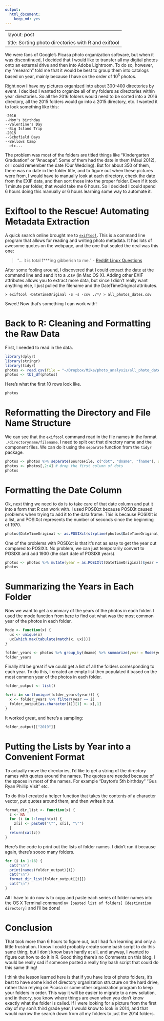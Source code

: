 ```yaml
---
output: 
  html_document: 
    keep_md: yes
---
```


---
layout: post
title: Sorting photo directories with R and exiftool
---
We were fans of Google's Picasa photo organization software, but when it was discontinued, I decided that I would like to transfer all my digital photos onto an external drive and then into Adobe Lightroom. To do so, however, my "research" told me that it would be best to group them into catalogs based on year, mainly because I have on the order of 10<sup>5</sup> photos.

Right now I have my pictures organized into about 300-400 directories by event. I decided I wanted to organize all of my folders as directories within year directories. So all the 2016 folders would need to be sorted into a 2016 directory, all the 2015 folders would go into a 2015 directory, etc. I wanted it to look something like this:

```
-2016
--Mom's birthday
--Valentine's Day
--Big Island Trip
-2015
--Schofield Days
--Bellows Camp
--etc...
```

The problem was most of the folders are titled things like "Kindergarten Graduation" or "Anacapa". Some of them had the date in them (Maui 2012), or I could remember the date (Our Wedding). But for about 350 of them, there was no date in the folder title, and to figure out when these pictures were from, I would have to manually look at each directory, check the date from the EXIF data, and then sort those into the proper folder. Even if it took 1 minute per folder, that would take me 6 hours. So I decided I could spend 6 hours doing this manually or 6 hours learning some way to automate it. 

# Exiftool to the Rescue! Automating Metadata Extraction
A quick search online brought me to [`exiftool`](http://www.sno.phy.queensu.ca/~phil/exiftool/). This is a command line program that allows for reading and writing photo metadata. It has lots of awesome quotes on the webpage, and the one that sealed the deal was this one:

> "... it is total f***ing gibberish to me." - [Reddit Linux Questions](https://www.reddit.com/r/linuxquestions/comments/2yiked/i_want_to_batch_extract_the_exif_datetime_from_10/)

After some fooling around, I discovered that I could extract the date at the command line and send it to a .csv (in Mac OS X). Adding other EXIF attributes allows you to extract more data, but since I didn't really want anything else, I just pulled the filename and the DateTimeOriginal attributes.

```
> exiftool -DateTimeOriginal -S -s -csv ./*/ > all_photos_dates.csv
```

Sweet! Now that's something I can work with!

# Back to R: Cleaning and Formatting the Raw Data
First, I needed to read in the data.

```r
library(dplyr)
library(stringr)
library(tidyr)
photos <- read.csv(file = "~/Dropbox/Mike/photo_analysis/all_photo_dates.csv")
photos <- tbl_df(photos)
```
Here's what the first 10 rows look like.
```r
photos
```

# Reformatting the Directory and File Name Structure
We can see that the `exiftool` command read in the file names in the format `./directoryname/filename`. I need to split out that directory name and the component files. We can do it using the `separate` function from the `tidyr` package.

```r
photos <- photos %>% separate(SourceFile, c("dot", "dname", "fname"), sep = "/", remove = TRUE)
photos <- photos[,2:4] # drop the first column of dots
photos
```

# Formatting the Date Column
Ok, next thing we need to do is to take care of that date column and put it into a form that R can work with. I used POSIXct because POSIXlt caused problems when trying to add it to the data frame. This is because POSIXlt is a list, and POSIXct represents the number of seconds since the beginning of 1970.

```r
photos$DateTimeOriginal <- as.POSIXct(strptime(photos$DateTimeOriginal, format = "%Y:%m:%d %H:%M:%S"))
```

One of the problems with POSIXct is that it's not as easy to get the year out compared to POSIXlt. No problem, we can just temporarily convert to POSIXlt and add 1900 (the start date of POSIXlt years).

```r
photos <- photos %>% mutate(year = as.POSIXlt(DateTimeOriginal)$year + 1900)
photos
```

# Summarizing the Years in Each Folder
Now we want to get a summary of the years of the photos in each folder. I used the mode function from [here](http://stackoverflow.com/questions/2547402/is-there-a-built-in-function-for-finding-the-mode) to find out what was the most common year of the photos in each folder.

```r
Mode <- function(x) {
  ux <- unique(x)
  ux[which.max(tabulate(match(x, ux)))]
}

folder_years <- photos %>% group_by(dname) %>% summarize(year = Mode(year))
folder_years
```

Finally it'd be great if we could get a list of all the folders corresponding to each year. To do this, I created an empty list then populated it based on the most common year of the photos in each folder.

```r
folder_output <- list()

for(i in sort(unique(folder_years$year))) {
  x <- folder_years %>% filter(year == i)
  folder_output[as.character(i)][1] <- x[,1]
}
```

It worked great, and here's a sampling:

```r
folder_output[["2010"]]
```

# Putting the Lists by Year into a Convenient Format
To actually move the directories, I'd like to get a string of the directory names with quotes around the names. The quotes are needed because of the spaces in most of the names. For example "Dayton's 5th birthday" "Gus Ryan Phillip Visit" etc.

To do this I created a helper function that takes the contents of a character vector, put quotes around them, and then writes it out.

```r
format_dir_list <- function(x) {
  z <- NA
  for (i in 1:length(x)) {
    z[i] <- paste0("\"", x[i], "\"")
  }
  return(cat(z))
}
```

Here's the code to print out the lists of folder names. I didn't run it because again, there's soooo many folders. 
```r
for (i in 1:16) {
  cat("\n")
  print(names(folder_output)[i])
  cat("\n")
  format_dir_list(folder_output[[i]])
  cat("\n")
}
```

All I have to do now is to copy and paste each series of folder names into the OS X Terminal command `mv [pasted list of folders] [destination directory]` and I'll be done!

# Conclusion
That took more than 6 hours to figure out, but I had fun learning and only a little frustration. I know I could probably create some bash script to do this same thing, but I don't know bash hardly at all, and anyway, I wanted to figure out how to do it in R. Good thing there's no Comments on this blog. I would be really sad if someone posted a really tiny bash script that could do this same thing!

I think the lesson learned here is that if you have lots of photo folders, it's  best to have some kind of directory organization structure on the hard drive, rather than relying on Picasa or some other organization program to keep your folders in order. This way it will be easier to migrate to a new solution, and in theory, you know where things are even when you don't know exactly what the folder is called. If I were looking for a picture from the first day of my son's third grade year, I would know to look in 2014, and that would narrow the search down from all my folders to just the 2014 folders.